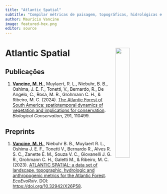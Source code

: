 ```yaml
---
title: "Atlantic Spatial"
subtitle: "Compilar métricas de paisagem, topográficas, hidrológicas e antrópicas para a Mata Atlântica"
author: Maurício Vancine
image: featured-hex.png
editor: source
---
```


# **Atlantic Spatial** <img src="featured-hex.png" align="right" width="30%" min-width="120px"/>

## Publicações

1.  <u>**Vancine, M. H.**</u>, Muylaert, R. L., Niebuhr, B. B., Oshima, J. E. F., Tonetti, V., Bernardo, R., De Angelo, C., Rosa, M. R., Grohmann C. H., & Ribeiro, M. C. (2024). [The Atlantic Forest of South America: spatiotemporal dynamics of vegetation and implications for conservation](/publications/af-spatiotemporal). *Biological Conservation*, 291, 110499.

## Preprints

1.  <u>**Vancine, M. H.**</u>, Niebuhr B. B., Muylaert R. L., Oshima J. E. F., Tonetti V., Bernardo R., Alves R. S. C., Zanette E. M., Souza V. C., Giovanelli J. G. R., Grohmann C. H., Galetti M., & Ribeiro, M. C. (2023). [ATLANTIC SPATIAL: a data set of landscape, topographic, hydrologic and anthropogenic metrics for the Atlantic Forest](/publications/af-spatial-data-paper-preprint). *EcoEvoRxiv*. DOI: <https://doi.org/10.32942/X26P58>.
